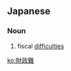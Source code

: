 ==Japanese==
{{ja-kanjitab|ざい|せい|なん|yomi=on}}

===Noun===
{{ja-noun|ざいせいなん}}

# fiscal [[difficulties]]

[[ko:財政難]]